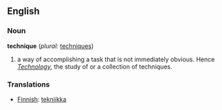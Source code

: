==English==

===Noun===
'''technique'''  (''plural:'' [[techniques]])
# a way of accomplishing a task that is not immediately obvious.  Hence ''[[Technology]]'', the study of or a collection of techniques.

===Translations===

*[[Finnish]]: [[tekniikka]]